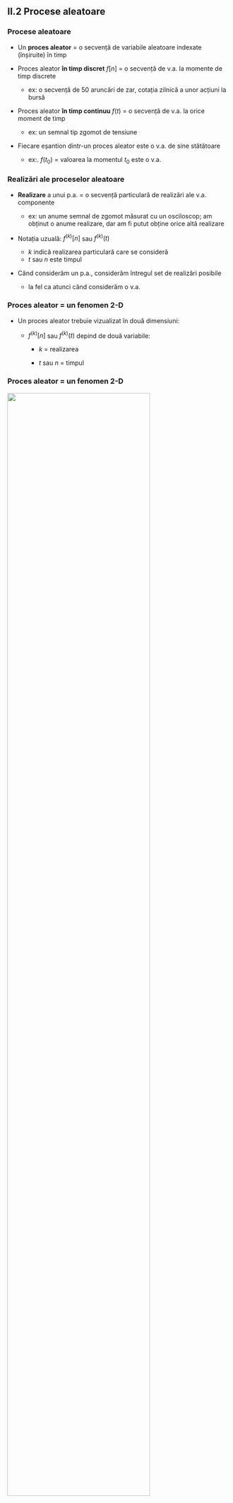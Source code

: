 
## II.2 Procese aleatoare

### Procese aleatoare

- Un **proces aleator** = o secvență de variabile aleatoare indexate (înșiruite) în timp

- Proces aleator **în timp discret** $f[n]$ = o secvență de v.a. la momente de timp discrete
    - ex: o secvență de 50 aruncări de zar, cotația zilnică a unor acțiuni la bursă

- Proces aleator **în timp continuu** $f(t)$ = o secvență de v.a. la orice moment de timp
    - ex: un semnal tip zgomot de tensiune

- Fiecare eșantion dintr-un proces aleator este o v.a. de sine stătătoare
    - ex:. $f(t_0)$  = valoarea la momentul $t_0$ este o v.a.

### Realizări ale proceselor aleatoare

- **Realizare** a unui p.a. = o secvență particulară de realizări ale v.a. componente

    - ex: un anume semnal de zgomot măsurat cu un osciloscop; am obținut o anume realizare, dar am fi putut obține orice altă realizare

- Notația uzuală: $f^{(k)}[n]$ sau $f^{(k)}(t)$

   - $k$ indică realizarea particulară care se consideră
   - $t$ sau $n$ este timpul

- Când considerăm un p.a., considerăm întregul set de realizări posibile
    - la fel ca atunci când considerăm o v.a.


### Proces aleator = un fenomen 2-D

- Un proces aleator trebuie vizualizat în două dimensiuni:

  - $f^{(k)}[n]$ sau $f^{(k)}(t)$ depind de două variabile:

    - $k$ = realizarea

    - $t$ sau $n$ = timpul

### Proces aleator = un fenomen 2-D

![](img/RandomProcess_2D.gif){.id width=80%}

* sursa: "Information-Based Inversion and Processing with Applications"
Edited by Tadeusz J. Ulrych, Mauricio D. Sacchi, Volume 36,

### Proces aleator = un fenomen 2-D

![](img/RandomProcess_1.png){.id width=80%}

* sursa: Razdolsky, L. (2014). Random Processes. In Probability-Based Structural Fire Load (pp. 89-136). Cambridge: Cambridge University Press

### Proces aleator = un fenomen 2-D

![](img/RandomProcess_3.png){.id width=60%}

* sursa: https://www.quora.com/What-is-the-difference-between-a-stationary-ergodic-and-a-stationary-non-ergodic-process

### Două feluri de valori medii

- Procesele aleatoare au două tipuri de valori medii:

  - Valori medii **statistice** = calculate la un timp $t$ sau $n$ fixat, de-a lungul tuturor realizărilor posibile
  - Valori medii **temporale** = calculate pentru o realizare $k$ fixată, de-a lungul timpului

### Două feluri de valori medii

![](img/RandomProcess_2.png){.id width=60%}

* sursa: https://www.quora.com/What-is-the-difference-between-a-stationary-ergodic-and-a-stationary-non-ergodic-process


### Distribuții de ordin 1 ale proceselor aleatoare

* Fiecare eșantion $f(t_1)$ dintr-un proces aleator este o v.a.
    - descris de o **distribuție de ordin 1**
    - are FR $F_1(x;t_1)$
    - are FDP / FMP $w_1(x;t_1) = \frac{dF_1(x;t_1)}{dx}$
    - distribuția depinde de momentul $t_1$

- Un eșantion la alt moment $t_2$ este o v.a. diferită, cu funcții posibil diferite
    - altă FR $F_1(x;t_2)$
    - altă FDP / FMP $w_2(x;t_2) = \frac{dF_1(x;t_2)}{dx}$

- Aceste funcții descriu distribuția valorilor unui eșantion

- Indicele $w_1$ arată că considerăm o singură v.a. din proces (distribuții de ordin 1-)

- Similar pentru p.a. discrete

### Distribuții de ordin 2

* O pereche de v.a. $f(t_1)$ și $f(t_2)$ formează un sistem de 2 v.a.:

    - sunt descrise de o **distribuție de ordin 2**
    - au FR comună $F_2(x_i, x_j; t_1, t_2)$
    - au FDP / FMP comună $w_2(x_i, x_j; t_1, t_2) = \frac{\partial^2 F_2(x_i, x_j;t_1, t_2)}{\partial x_i \partial x_j}$
    - distribuția depinde de momentele $t_1$ și $t_2$

- Aceste funcții descriu cum sunt distribuite valorile perechilor (distribuții *de ordin 2*)

- Similar pentru p.a. discrete

### Distribuții de ordin n

- Generalizare la un grup de $n$ eșantioane dintr-un p.a.

- Un set de $n$ v.a. $f(t_1), ...f(t_n)$ dintr-un proces aleator $f(t)$:
    - sunt descrise de o **distribuție de ordin n**
    - au FR comună $F_n(x_1,... x_n; t_1,... t_n)$
    - au FDP / FMP comună $w_n(x_1,... x_n; t_1,... t_n) = \frac{\partial^2 F_n(x_1,... x_n;t_1,... t_n)}{\partial x_1 ... \partial x_n}$
    - depind de momentele de timp $t_1$, $t_2$, ... $t_n$

- Aceste funcții descriu cum sunt distribuite valorile seturilor de $n$ eșantioane (distribuții *de ordin n*)

- Similar pentru p.a. discrete

### Medii statistice

Procesele aleatoare sunt caracterizate de medii **statistice** și **temporale**

Pentru procese continue:

1. **Valoarea medie**
$$\overline{f(t_1)} = \mu(t_1) = \int_{-\infty}^{\infty} x \cdot w_1(x; t_1) dx$$

2. **Valoarea pătratică medie**
$$\overline{f^2(t_1)} = \int_{-\infty}^{\infty} x^2 \cdot w_1(x; t_1) dx$$

### Medii statistice - varianța

3. **Varianța**
$$\sigma^2(t_1) = \overline{\left\{ f(t_1) - \mu(t_1) \right\}^2} = \int_{-\infty}^{\infty} (x-\mu(t_1)^2 \cdot w_1(x; t_1) dx$$

- Legătura între aceste trei mărimi:
    $$\begin{split}
    \sigma^2(t_1) =& \overline{\left\{ f(t_1) - \mu(t_1) \right\}^2} \\
    =& \overline{f(t_1)^2 - 2f(t_1)\mu(t_1) + \mu(t_1)^2} \\
    =& \overline{f^2(t_1)} - \mu(t_1)^2
    \end{split}$$

* Observații:
    - aceste trei valori sunt calculate pentru toate realizările, la momentul $t_1$
    - ele caracterizează doar eșantionul de la momentul $t_1$
    - la alt moment de timp $t_2$, v.a. $f(t_2)$ este diferită, și valorile medii pot diferi

### Medii statistice - autocorelația

Medii statistice care caracterizează **o pereche** de eșantioane:

4. **Funcția de autocorelație**
$$R_{ff}(t_1,t_2) = \overline{f(t_1) f(t_2)} = \int_{-\infty}^\infty \int_{-\infty}^\infty x_1 x_2 w_2(x_1, x_2; t_1, t_2) dx_1 dx_2$$

5. **Funcția de corelație** (pentru două procese aleatoare diferite $f(t)$ și $g(t)$)
$$R_{fg}(t_1,t_2) = \overline{f(t_1) g(t_2)} = \int_{-\infty}^\infty \int_{-\infty}^\infty x_1 y_2 w_2(x_1, y_2; t_1, t_2) dx_1 dy_2$$

- Observații:
    - aceste funcții pot fi diferite pentru perechi de valori luate la momente diferite ($t_1$,$t_2$)

### Procese aleatoare discrete

Pentru **procese aleatoare discrete**, se înlocuiește $\int$ cu $\sum$, și notația $f(t)$ cu $f[t]$:

1. $\overline{f[t_1]} = \mu(t_1) = \sum_{x=-\infty}^{\infty} x \cdot w_1(x; t_1)$

2. $\overline{f^2[t_1]} = \sum_{x=-\infty}^{\infty} x^2 \cdot w_1(x; t_1)$

3. $\sigma^2(t_1) = \overline{\left\{ f[t_1] - \mu(t_1) \right\}^2} = \sum_{x=-\infty}^{\infty} (x-\mu(t_1)^2 \cdot w_1(x; t_1)$

4. $R_{ff}(t_1,t_2) = \overline{f[t_1] f[t_2]} = \sum_{x_1=-\infty}^\infty \sum_{x_2=-\infty}^\infty x_1 x_2 w_2(x_1, x_2; t_1, t_2)$

5. $R_{fg}(t_1,t_2) = \overline{f[t_1] g[t_2]} = \sum_{x_1=-\infty}^\infty \sum_{x_2=-\infty}^\infty x_1 y_2 w_2(x_1, y_2; t_1, t_2)$


### Medii temporale

- Dacă avem acces doar la o singură realizare $f^{(k)}(t)$ a procesului?

- Calculăm valorile medii **pentru o singură realizare $f^{(k)(t)}$, de-a lungul timpului**

### Medii temporale

**Medii temporale** pentru procese aleatoare continue:

1. **Valoarea medie temporală**
    $$\overline{f^{(k)}(t)} = \mu^{(k)} = \lim_{T \to \infty} \frac{1}{T} \int_{T/2}^{T/2} f^{(k)}(t) dt$$

2. **Valoarea medie pătratică temporală**
    $$\overline{[f^{(k)}(t)]^2} = \lim_{T \to \infty} \frac{1}{T} \int_{-T/2}^{T/2} [f^{(k)}(t)]^2 dt$$

### Varianța temporală

3. **Varianța temporală**
    $$\sigma^2 = \overline{\left\{ f^{(k)}(t) - \mu^{(k)} \right\}^2} = \lim_{T \to \infty} \frac{1}{T} \int_{-T/2}^{T/2} (f^{(k)}(t)-\mu^{(k)})^2 dt$$

- Relația dintre cele trei mărimi:
    $$\sigma^2 = \overline{[f^{(k)}(t)]^2} - [\mu^{(k)}]^2$$

- Observație:
    - aceste valori nu mai depind de timpul $t$

### Autocorelația temporală

4. **Funcția de autocoreație temporală**
    $$\begin{split}
    R_{ff}(t_1,t_2) =& \overline{f^{(k)}(t_1 + t) f^{(k)}(t_2+t)} \\
    =& \lim_{T \to \infty} \frac{1}{T} \int_{-T/2}^{T/2} f^{(k)}(t_1+t) f^{(k)}(t_2 + t) dt
    \end{split}$$

5. **Funcția de corelație temporală** (pentru două procese diferite $f(t)$ și $g(t)$)
    $$\begin{split}
    R_{fg}(t_1,t_2) =& \overline{f^{(k)}(t_1 + t) g^{(k)}(t_2+t)}\\
    =& \lim_{T \to \infty} \frac{1}{T} \int_{-T/2}^{T/2} f^{(k)}(t_1+t) g^{(k)}(t_2 + t) dt
    \end{split}$$

### Procese aleatoare discrete

Pentru **procese aleatoare discrete**, se înlocuiește $\int$ cu $\sum$, $T$ cu $N$, și se împarte la $2N+1$ în loc de $2T$

1. $\overline{f^{(k)}[t]} = \mu^{(k)} = \lim_{N \to \infty} \frac{1}{2N+1} \sum_{t=-N}^{N} f^{(k)}[t]$

2. $\overline{[f^{(k)}[t]]^2} = \lim_{N \to \infty} \frac{1}{2N+1} \sum_{t=-N}^{N} (f^{(k)}[t])^2$

3. $\sigma^2 = \overline{\left\{ f^{(k)}[t] - \mu^{[k]} \right\}^2} = \lim_{N \to \infty} \frac{1}{2N+1} \sum_{t=-N}^{N} (f^{(k)}[t]-\mu^{(k)})^2$

### Procese aleatoare discrete

4. Autocorelația temporală:

$$\begin{split}
R_{ff}(t_1,t_2) =& \overline{f^{(k)}[t_1 + t] f^{(k)}[t_2+t]} \\
=& \lim_{N \to \infty} \frac{1}{2N+1} \sum_{t=-N}^{N} f^{(k)}[t_1+t] f^{(k)}[t_2 + t]
\end{split}$$

5. Corelația temporală:

$$\begin{split}
R_{fg}(t_1,t_2) =& \overline{f^{(k)}[t_1 + t] g^{(k)}[t_2+t]}\\
=& \lim_{N \to \infty} \frac{1}{2N+1} \sum_{t=-N}^{N} f^{(k)}[t_1+t] g^{(k)}[t_2 + t]
\end{split}$$

### Realizări de lungime finită

- E posibil să avem o realizare de **lungime finită** (de ex. un vector cu 1000 de eșantioane dintr-o realizare a unui p.a.)

- Cum calculăm mediile temporale?

- Se fac sumele/integralele de la $\int_{t_{min}}^{t_{max}}$ sau $\sum_{t_{min}}^{t_{max}}$ în loc de la $-\infty$ la $\infty$

- Exemplu: calculați mediile temporale pentru realizarea de lungime finită
$$\{1,-1,2,-2,3,-3,4,-4,5,-5\}$$


### Medii statistice și temporale

- Mediile statistice sunt, de obicei, cele de dorit

    - dar necesită cunoașterea distribuțiilor $w(x)$, care în practică sunt rareori cunoscute

- În practică, de obicei avem acces doar la o singură realizare, obținută printr-o măsurătoare

    - deci putem calcula doar mediile temporale pe acea realizare

- Din fericire, în multe cazuri mediile statistice și temporale sunt **identice** ("ergodicitate")

### Procese aleatoare staționare

- Până acum, am considerat că mediile statistice depind de timp

    - pot fi diferite pentru un eșantion de la $t_1$ și de la $t_2$

- Proces aleator **staționar** = dacă mediile statistice rămân aceleași
la modificarea originii timpului (întârzierea semnalului)

- Altfel spus: distribuțiile (FDP/FMP) eșantioanelor rămân identice la modificarea originii timpului
    $$w_n(x_1,...x_n; t_1,...t_n) = w_n(x_1,...x_n; t_1+\tau,... t_n + =tau)$$

- Practic, pentru a fi staționar trebuie ca **toate mediile statistice să nu mai depindă de timp** $t$

### Staționar în sens strict sau larg

- Proces aleator **staționar în sens strict**:

    - relația e valabilă pentru distribuțiile de orice ordin $n$

    - valoarea medie, valoarea pătratică medie, varianța, autocorelația **și toate celelalte** statistici de ordin superior
    nu depind de originea timpului $t$

- Proces aleator **staționar în sens larg**:

    - relația e valabilă doar pentru distribuțiile de ordin $n=1$ și $n=2$ (distribuțiile unui singur eșantion, sau a două eșantioane)

    - **doar** valoarea medie, valoarea pătratică medie, varianța și autocorelația nu depind de originea timpului $t$, dar
    statisticile de ordin superior pot depinde

### Procese aleatoare staționare

- Este procesul aleator schițat mai jos staționar sau nu?

![](img/RandomProcess_NonStat.png){.id width=60%}

* sursa: SEX, LIES & STATISTICS, Ned Wright, http://www.astro.ucla.edu/~wright/statistics/

### Procese aleatoare staționare

- Răspuns: ne-staționar

- Se observă că varianța nu este aceeași la toate momentele de timp


### Consecințe ale staționarității

- Pentru distribuții ale unui singur eșantion (de ordin $n=1$):
    $$w_1(x_i;t_1) = w_1(x_i; t_2) = w_1(x_i)$$

- Valoarea medie, valoarea medie pătratică, varianța
unui eșantion sunt **identice la orice moment de timp** $t$
$$\overline{f(t)} = constant, \forall t$$
$$\overline{f^2(t)} = constant, \forall t$$
$$\sigma^2(t) = constant, \forall t$$

### Consecințe ale staționarității

* Pentru distribuții ale unor perechi de eșantioane (de ordin $n=2$):
    $$w_2(x_i,x_j;t_1,t_2) = w_2(x_i,x_j;0, t_2-t_1) = w_2(x_i,x_2; t_2-t_1)$$

- Funcția de autocorelație depinde doar de **diferența de timp**
$\tau = t_2 - t_1$ dintre eșantioane
$$R_{ff}(t_1,t_2) = R_{ff}(0, t_2 - t_1) = R_{ff}(\tau) = \overline{f(t) f(t + \tau)}$$

- Depinde doar de valoarea $\tau = t_2 - t_1$ = diferența de timp dintre cele două eșantioane

### Consecințe ale staționarității

Definiția funcției de autocorelație pentru p.a. **staționare**:

- Autocorelația statistică: formula rămâne aceeași

- Autocorelația temporală:
    - pentru p.a. continue
    $$\begin{split}
    R_{ff}(\tau) = \overline{f(t) f(t + \tau)} = \lim_{T \to \infty} \frac{1}{T} \int_{-T/2}^{T/2} f^{(k)}(t) f^{(k)}(t + \tau) dt
    \end{split}$$

    - pentru p.a. discrete
    $$\begin{split}
    R_{ff}(\tau) = \overline{f(t) f(t + \tau)} = \lim_{N \to \infty} \frac{1}{2N+1} \sum_{t=-N}^{N} f^{(k)}[t] f^{(k)}[t + \tau]
    \end{split}$$

    - lungime finită: se limitează integralele / sumele la intervalul avut la dispoziție, $\int_{t_{min}}^{t_{max}}$ sau $\sum_{t_{min}}^{t_{max}}$


### Consecințe ale staționarității

- Pentru funcția de **corelație**, definiția este similară cu cea de la autocorelație de mai sus

- Corelația depinde doar de **diferența de timp** $\tau = t_2 - t_1$ dintre cele două eșantioane
$$R_{fg}(t_1,t_2) = R_{fg}(0, t_2 - t_1) = R_{fg}(\tau) = \overline{f(t) g(t + \tau)}$$



### Interpretarea autocorelației

- $R_{ff}(\tau) = \overline{f(t) f(t + \tau)}$ = **media produsului a două eșantioane situate la distanță de $\tau$**

    - ne spune dacă eșantioanele variază la fel sau nu

- Idem pentru corelație, doar că eșantioanele provin din p.a. diferite, $f$ și $g$

### Interpretarea autocorelației

- Exemple:

    - $R_{ff}(0.5) > 0$: două eșantioane decalate cu $0.5$ secunde tind să varieze în aceeași direcție (ambele pozitive, ambele negative => produsele sunt majoritar pozitive)

        - dacă se cunoaște una dintre ele, se poate "ghici" ceva despre cealaltă

    - $R_{ff}(1) < 0$: două eșantioane decalate cu 1 secundă tind să varieze în direcții opuse (când unul e pozitiv, celălalt e negativ => produsele sunt majoritar negative)

        - dacă se cunoaște una dintre ele, se poate "ghici" ceva despre cealaltă

    - $R_{ff}(2) = 0$: două eșantioane decalate cu 2 secunde sunt **necorelate**
(produsele sunt în medie 0, deci cele două eșantioane au la fel de multe șanse de a fi de același semn sau cu semne contrare)

        - dacă se cunoaște una dintre ele, **nu** se mai poate "ghici" ceva despre cealaltă

### Procese aleatoare ergodice

- În practică, avem acces la o singură realizare

- Proces aleator **ergodic** = dacă mediile temporale pe orice realizare sunt **identice cu mediile statistice**

- Ergodicitatea înseamnă:

    - Se pot calcula toate mediile pe baza unei singure realizări (oricare)
        - dar realizarea respectivă trebuie să fie foarte lungă (lungimea $\to \infty$) pentru valori precise

    - Toate realizările sunt similare unele cu altele, dpdv statistic
        - o realizare este caracteristică pentru întreg procesul aleator

### Procese aleatoare ergodice

- Majoritatea proceselor aleatoare de interes sunt ergodice și staționare

    - de ex. zgomote de tensiune

- Exemplu de proces aleator **ne-ergodic**:

    - se aruncă un zar, următoarele 50 valori sunt identice cu prima valoare

        - o singură realizare nu e caracteristică pentru tot procesul

### Procese aleatoare ergodice

![](img/XKCD_random_number.png){.id width=60%}

- XKCD 221 (link aici: [https://xkcd.com/221/](https://xkcd.com/221/))

- Se consideră toate numerele care s-ar fi putut obține în loc de 4 (1,2,3,5 sau 6)

- Care e problema aici?
    - proces aleator staționar sau ne-staționar?
    - proces aleator ergodic sau ne-ergodic?
